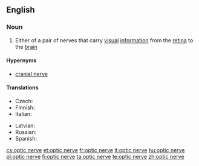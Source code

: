 ==English==

===Noun===
{{wikipedia}}
{{en-noun|head=[[optic]] [[nerve]]}}

# {{neuroanatomy}} Either of a pair of nerves that carry [[visual]] [[information]] from the [[retina]] to the [[brain]]

====Hypernyms====
* [[cranial nerve]]

====Translations====
{{trans-top|nerve}}
* Czech: {{t+|cs|zrakový nerv|m}}
* Finnish: {{t|fi|näköhermo}}
* Italian: {{t-|it|nervo ottico|m}}
{{trans-mid}}
* Latvian: {{t-|lv|redzes nervs|m}}
* Russian: {{t-|ru|зрительный нерв|m|tr=zrítelʹnyj nerv|sc=Cyrl}}
* Spanish: {{t+|es|nervio óptico|m}}
{{trans-bottom}}

[[cs:optic nerve]]
[[et:optic nerve]]
[[fr:optic nerve]]
[[it:optic nerve]]
[[hu:optic nerve]]
[[pl:optic nerve]]
[[fi:optic nerve]]
[[ta:optic nerve]]
[[te:optic nerve]]
[[zh:optic nerve]]